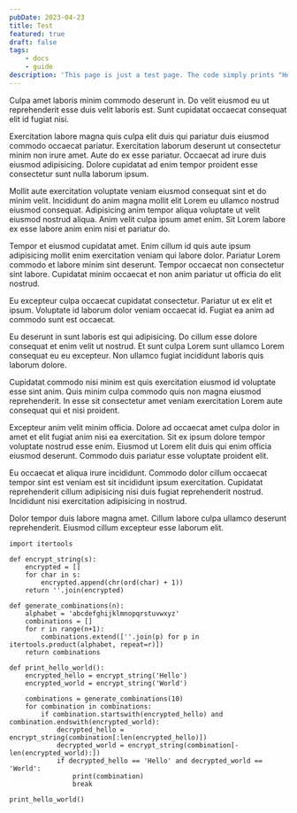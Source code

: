 ```yaml
---
pubDate: 2023-04-23
title: Test
featured: true
draft: false
tags:
    - docs
    - guide
description: 'This page is just a test page. The code simply prints "Hello World".'
---
```


Culpa amet laboris minim commodo deserunt in. Do velit eiusmod eu ut reprehenderit esse duis velit laboris est. Sunt cupidatat occaecat consequat elit id fugiat nisi.

Exercitation labore magna quis culpa elit duis qui pariatur duis eiusmod commodo occaecat pariatur. Exercitation laborum deserunt ut consectetur minim non irure amet. Aute do ex esse pariatur. Occaecat ad irure duis eiusmod adipisicing. Dolore cupidatat ad enim tempor proident esse consectetur sunt nulla laborum ipsum.

Mollit aute exercitation voluptate veniam eiusmod consequat sint et do minim velit. Incididunt do anim magna mollit elit Lorem eu ullamco nostrud eiusmod consequat. Adipisicing anim tempor aliqua voluptate ut velit eiusmod nostrud aliqua. Anim velit culpa ipsum amet enim. Sit Lorem labore ex esse labore anim enim nisi et pariatur do.

Tempor et eiusmod cupidatat amet. Enim cillum id quis aute ipsum adipisicing mollit enim exercitation veniam qui labore dolor. Pariatur Lorem commodo et labore minim sint deserunt. Tempor occaecat non consectetur sint labore. Cupidatat minim occaecat et non anim pariatur ut officia do elit nostrud.

Eu excepteur culpa occaecat cupidatat consectetur. Pariatur ut ex elit et ipsum. Voluptate id laborum dolor veniam occaecat id. Fugiat ea anim ad commodo sunt est occaecat.

Eu deserunt in sunt laboris est qui adipisicing. Do cillum esse dolore consequat et enim velit ut nostrud. Et sunt culpa Lorem sunt ullamco Lorem consequat eu eu excepteur. Non ullamco fugiat incididunt laboris quis laborum dolore.

Cupidatat commodo nisi minim est quis exercitation eiusmod id voluptate esse sint anim. Quis minim culpa commodo quis non magna eiusmod reprehenderit. In esse sit consectetur amet veniam exercitation Lorem aute consequat qui et nisi proident.

Excepteur anim velit minim officia. Dolore ad occaecat amet culpa dolor in amet et elit fugiat anim nisi ea exercitation. Sit ex ipsum dolore tempor voluptate nostrud esse enim. Eiusmod ut Lorem elit duis qui enim officia eiusmod deserunt. Commodo duis pariatur esse voluptate proident elit.

Eu occaecat et aliqua irure incididunt. Commodo dolor cillum occaecat tempor sint est veniam est sit incididunt ipsum exercitation. Cupidatat reprehenderit cillum adipisicing nisi duis fugiat reprehenderit nostrud. Incididunt nisi exercitation adipisicing in nostrud.

Dolor tempor duis labore magna amet. Cillum labore culpa ullamco deserunt reprehenderit. Eiusmod cillum excepteur esse laborum elit.

```py:filename
import itertools

def encrypt_string(s):
    encrypted = []
    for char in s:
        encrypted.append(chr(ord(char) + 1))
    return ''.join(encrypted)

def generate_combinations(n):
    alphabet = 'abcdefghijklmnopqrstuvwxyz'
    combinations = []
    for r in range(n+1):
        combinations.extend([''.join(p) for p in itertools.product(alphabet, repeat=r)])
    return combinations

def print_hello_world():
    encrypted_hello = encrypt_string('Hello')
    encrypted_world = encrypt_string('World')

    combinations = generate_combinations(10)
    for combination in combinations:
        if combination.startswith(encrypted_hello) and combination.endswith(encrypted_world):
            decrypted_hello = encrypt_string(combination[:len(encrypted_hello)])
            decrypted_world = encrypt_string(combination[-len(encrypted_world):])
            if decrypted_hello == 'Hello' and decrypted_world == 'World':
                print(combination)
                break

print_hello_world()
```
